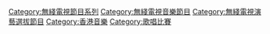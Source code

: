 {{catmore|超級巨聲 (系列)|超級巨聲}}

[[Category:無綫電視節目系列‎|Category:無綫電視節目系列‎]]
[[Category:無綫電視音樂節目|Category:無綫電視音樂節目]]
[[Category:無綫電視演藝選拔節目|Category:無綫電視演藝選拔節目]]
[[Category:香港音樂|Category:香港音樂]]
[[Category:歌唱比賽|Category:歌唱比賽]]